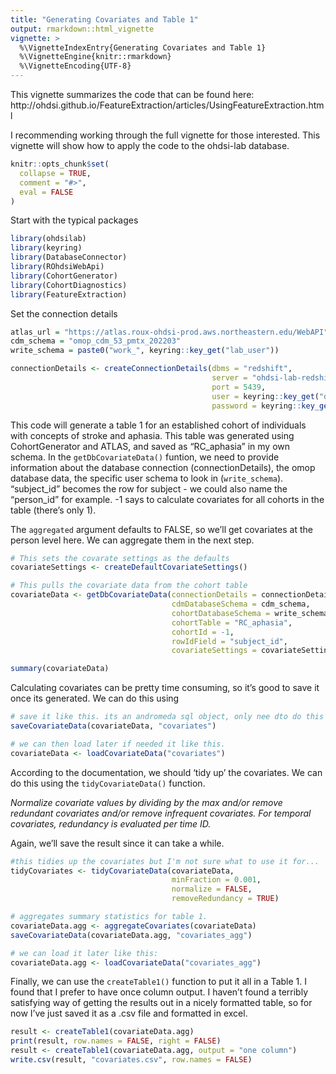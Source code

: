 ```yaml
---
title: "Generating Covariates and Table 1"
output: rmarkdown::html_vignette
vignette: >
  %\VignetteIndexEntry{Generating Covariates and Table 1}
  %\VignetteEngine{knitr::rmarkdown}
  %\VignetteEncoding{UTF-8}
---
```


This vignette summarizes the code that can be found here: http://ohdsi.github.io/FeatureExtraction/articles/UsingFeatureExtraction.html

I recommending working through the full vignette for those interested. This vignette will show how to apply
the code to the ohdsi-lab database.

```r
knitr::opts_chunk$set(
  collapse = TRUE,
  comment = "#>",
  eval = FALSE
)
```

Start with the typical packages

```r
library(ohdsilab)
library(keyring)
library(DatabaseConnector)
library(ROhdsiWebApi)
library(CohortGenerator)
library(CohortDiagnostics)
library(FeatureExtraction)
```

Set the connection details

```r
atlas_url = "https://atlas.roux-ohdsi-prod.aws.northeastern.edu/WebAPI"
cdm_schema = "omop_cdm_53_pmtx_202203"
write_schema = paste0("work_", keyring::key_get("lab_user"))

connectionDetails <- createConnectionDetails(dbms = "redshift",
                                             server = "ohdsi-lab-redshift-cluster-prod.clsyktjhufn7.us-east-1.redshift.amazonaws.com/ohdsi_lab",
                                             port = 5439,
                                             user = keyring::key_get("db_username"),
                                             password = keyring::key_get("db_password"))
```

This code will generate a table 1 for an established cohort of individuals with concepts of stroke
and aphasia. This table was generated using CohortGenerator and ATLAS, and saved as "RC_aphasia"
in my own schema. In the `getDbCovariateData()` funtion, we need to provide information about
the database connection (connectionDetails), the omop database data, the specific user schema to
look in (`write_schema`). "subject_id" becomes the row for subject - we could also name the "person_id" for
example. -1 says to calculate covariates for all cohorts in the table (there's only 1). 

The `aggregated` argument defaults to FALSE, so we'll get covariates at the person level here. We can aggregate them in the next step.

```r
# This sets the covarate settings as the defaults
covariateSettings <- createDefaultCovariateSettings()

# This pulls the covariate data from the cohort table
covariateData <- getDbCovariateData(connectionDetails = connectionDetails,
                                    cdmDatabaseSchema = cdm_schema,
                                    cohortDatabaseSchema = write_schema,
                                    cohortTable = "RC_aphasia",
                                    cohortId = -1,
                                    rowIdField = "subject_id", 
                                    covariateSettings = covariateSettings)

summary(covariateData)
```

Calculating covariates can be pretty time consuming, so it's good to save it once its generated. 
We can do this using 
```r
# save it like this. its an andromeda sql object, only nee dto do this once. 
saveCovariateData(covariateData, "covariates")

# we can then load later if needed it like this.
covariateData <- loadCovariateData("covariates")
```

According to the documentation, we should 'tidy up' the covariates. We can do this using the
`tidyCovariateData()` function. 

*Normalize covariate values by dividing by the max and/or remove redundant covariates and/or remove infrequent covariates. For temporal covariates, redundancy is evaluated per time ID.*

Again, we'll save the result since it can take a while. 
```r
#this tidies up the covariates but I'm not sure what to use it for...
tidyCovariates <- tidyCovariateData(covariateData,
                                    minFraction = 0.001,
                                    normalize = FALSE,
                                    removeRedundancy = TRUE)

# aggregates summary statistics for table 1.
covariateData.agg <- aggregateCovariates(covariateData)
saveCovariateData(covariateData.agg, "covariates_agg")

# we can load it later like this:
covariateData.agg <- loadCovariateData("covariates_agg")
```

Finally, we can use the `createTable1()` function to put it all in a Table 1. I found that I prefer
to have once column output. I haven't found a terribly satisfying way of getting the results out 
in a nicely formatted table, so for now I've just saved it as a .csv file and formatted in excel. 

```r
result <- createTable1(covariateData.agg)
print(result, row.names = FALSE, right = FALSE)
result <- createTable1(covariateData.agg, output = "one column")
write.csv(result, "covariates.csv", row.names = FALSE)
```




